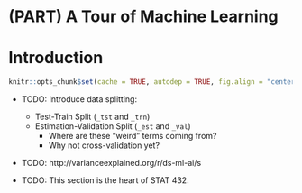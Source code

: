 # (PART) A Tour of Machine Learning {-}

# Introduction

```r
knitr::opts_chunk$set(cache = TRUE, autodep = TRUE, fig.align = "center")
```

- TODO: Introduce data splitting:
  - Test-Train Split (`_tst` and `_trn`)
  - Estimation-Validation Split (`_est` and `_val`)
    - Where are these "weird" terms coming from?
    - Why not cross-validation yet?

- TODO: http://varianceexplained.org/r/ds-ml-ai/s

- TODO: This section is the heart of STAT 432.
